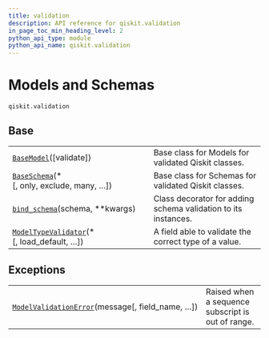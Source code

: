 ```yaml
---
title: validation
description: API reference for qiskit.validation
in_page_toc_min_heading_level: 2
python_api_type: module
python_api_name: qiskit.validation
---
```


<span id="module-qiskit.validation" />

<span id="qiskit-validation" />

# Models and Schemas

`qiskit.validation`

## Base

|                                                                                                                              |                                                                |
| ---------------------------------------------------------------------------------------------------------------------------- | -------------------------------------------------------------- |
| [`BaseModel`](qiskit.validation.BaseModel "qiskit.validation.BaseModel")(\[validate])                                        | Base class for Models for validated Qiskit classes.            |
| [`BaseSchema`](qiskit.validation.BaseSchema "qiskit.validation.BaseSchema")(\*\[, only, exclude, many, …])                   | Base class for Schemas for validated Qiskit classes.           |
| [`bind_schema`](qiskit.validation.bind_schema "qiskit.validation.bind_schema")(schema, \*\*kwargs)                           | Class decorator for adding schema validation to its instances. |
| [`ModelTypeValidator`](qiskit.validation.ModelTypeValidator "qiskit.validation.ModelTypeValidator")(\*\[, load\_default, …]) | A field able to validate the correct type of a value.          |

## Exceptions

|                                                                                                                                       |                                                   |
| ------------------------------------------------------------------------------------------------------------------------------------- | ------------------------------------------------- |
| [`ModelValidationError`](qiskit.validation.ModelValidationError "qiskit.validation.ModelValidationError")(message\[, field\_name, …]) | Raised when a sequence subscript is out of range. |

